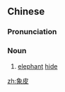 ==Chinese==
{{zh-forms}}

===Pronunciation===
{{zh-pron
|m=xiàngpí
|c=zoeng6 pei4
|cat=n
}}

===Noun===
{{zh-noun}}

# [[elephant]] [[hide]]

[[zh:象皮]]